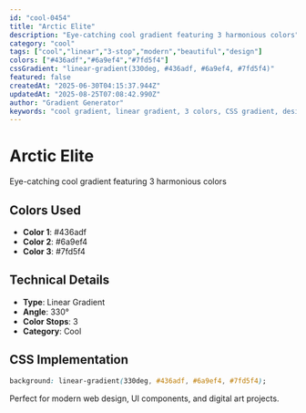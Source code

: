 ```yaml
---
id: "cool-0454"
title: "Arctic Elite"
description: "Eye-catching cool gradient featuring 3 harmonious colors"
category: "cool"
tags: ["cool","linear","3-stop","modern","beautiful","design"]
colors: ["#436adf","#6a9ef4","#7fd5f4"]
cssGradient: "linear-gradient(330deg, #436adf, #6a9ef4, #7fd5f4)"
featured: false
createdAt: "2025-06-30T04:15:37.944Z"
updatedAt: "2025-08-25T07:08:42.990Z"
author: "Gradient Generator"
keywords: "cool gradient, linear gradient, 3 colors, CSS gradient, design, #436adf, #6a9ef4, #7fd5f4"
---
```


# Arctic Elite

Eye-catching cool gradient featuring 3 harmonious colors

## Colors Used
- **Color 1**: #436adf
- **Color 2**: #6a9ef4
- **Color 3**: #7fd5f4

## Technical Details
- **Type**: Linear Gradient
- **Angle**: 330°
- **Color Stops**: 3
- **Category**: Cool

## CSS Implementation
```css
background: linear-gradient(330deg, #436adf, #6a9ef4, #7fd5f4);
```

Perfect for modern web design, UI components, and digital art projects.
